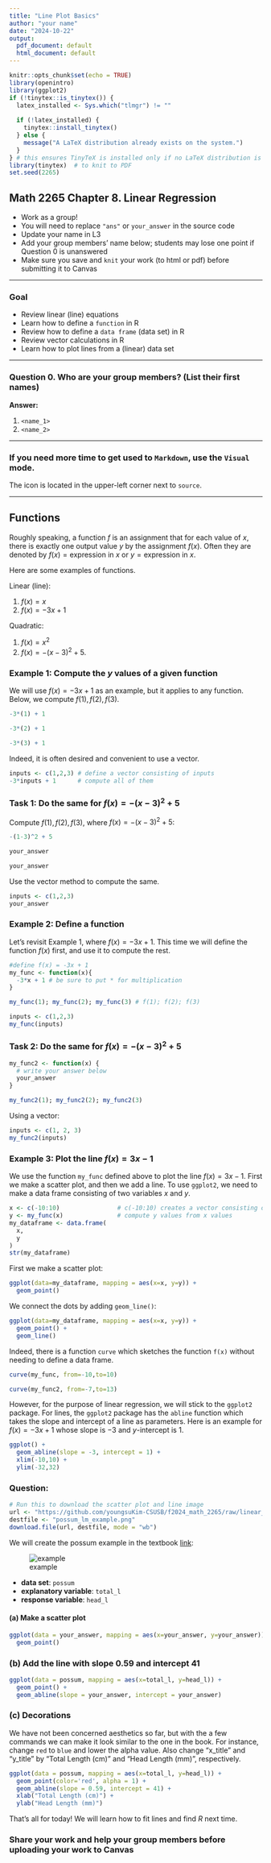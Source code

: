 ```yaml
---
title: "Line Plot Basics"
author: "your name"
date: "2024-10-22"
output:
  pdf_document: default
  html_document: default
---
```


```r
knitr::opts_chunk$set(echo = TRUE)
library(openintro)
library(ggplot2)
if (!tinytex::is_tinytex()) {
  latex_installed <- Sys.which("tlmgr") != ""
  
  if (!latex_installed) {
    tinytex::install_tinytex()
  } else {
    message("A LaTeX distribution already exists on the system.")
  }
} # this ensures TinyTeX is installed only if no LaTeX distribution is found
library(tinytex)  # to knit to PDF
set.seed(2265)
```

## Math 2265 Chapter 8. Linear Regression

- Work as a group!
- You will need to replace `"ans"` or `your_answer` in the source code
- Update your name in L3
- Add your group members' name below; students may lose one point if Question 0 is unanswered
- Make sure you save and `knit` your work (to html or pdf) before submitting it to Canvas

---

### Goal

- Review linear (line) equations
- Learn how to define a `function` in R
- Review how to define a `data frame` (data set) in R
- Review vector calculations in R
- Learn how to plot lines from a (linear) data set

---

### Question 0. Who are your group members? (List their first names)

**Answer:** 

  1. `<name_1>`
  1. `<name_2>`

---

### If you need more time to get used to `Markdown`, use the `Visual` mode.

The icon is located in the upper-left corner next to `source`. 

---

## Functions

Roughly speaking, a function $f$ is an assignment that for each value of $x$, there is exactly one output value $y$ by the assignment $f(x)$. 
Often they are denoted by $f(x) = \text{expression in } x$ or $y = \text{expression in } x$.

Here are some examples of functions.

Linear (line):

1. $f(x) = x$
2. $f(x) = -3x + 1$

Quadratic:

1. $f(x) = x^2$
2. $f(x) = -(x-3)^2 + 5$. 

### Example 1: Compute the $y$ values of a given function

We will use $f(x) = -3x+1$ as an example, but it applies to any function. 
Below, we compute $f(1), f(2), f(3)$. 

```r
-3*(1) + 1
```

```r
-3*(2) + 1
```

```r
-3*(3) + 1
```

Indeed, it is often desired and convenient to use a vector. 

```r
inputs <- c(1,2,3) # define a vector consisting of inputs
-3*inputs + 1      # compute all of them
```

### Task 1: Do the same for $f(x) = -(x-3)^2 + 5$

Compute $f(1), f(2), f(3)$, where $f(x) = -(x-3)^2 + 5$:


```r
-(1-3)^2 + 5
```

```r
your_answer
```

```r
your_answer
```

Use the vector method to compute the same. 

```r
inputs <- c(1,2,3)
your_answer
```

### Example 2: Define a function

Let's revisit Example 1, where $f(x) = -3x+1$. This time we will define the function $f(x)$ first, and use it to compute the rest.

```r
#define f(x) = -3x + 1
my_func <- function(x){
  -3*x + 1 # be sure to put * for multiplication
}

my_func(1); my_func(2); my_func(3) # f(1); f(2); f(3)
```

```r
inputs <- c(1,2,3)
my_func(inputs)
```

### Task 2: Do the same for $f(x) = -(x-3)^2 + 5$

```r
my_func2 <- function(x) {
  # write your answer below
  your_answer
}

my_func2(1); my_func2(2); my_func2(3)
```

Using a vector:

```r
inputs <- c(1, 2, 3)
my_func2(inputs)
```


### Example 3: Plot the line $f(x) = 3x-1$

We use the function `my_func` defined above to plot the line $f(x) = 3x-1$. 
First we make a scatter plot, and then we add a line. To use `ggplot2`, 
we need to make a data frame consisting of two variables $x$ and $y$. 

```r
x <- c(-10:10)                # c(-10:10) creates a vector consisting of -10,-9,..,10
y <- my_func(x)               # compute y values from x values
my_dataframe <- data.frame(
  x,
  y
)
str(my_dataframe)             
```

First we make a scatter plot:

```r
ggplot(data=my_dataframe, mapping = aes(x=x, y=y)) +
  geom_point()
```

We connect the dots by adding `geom_line()`:

```r
ggplot(data=my_dataframe, mapping = aes(x=x, y=y)) +
  geom_point() +
  geom_line()
```

Indeed, there is a function `curve` which sketches the function `f(x)` without needing to define a data frame.

```r
curve(my_func, from=-10,to=10)
```

```r
curve(my_func2, from=-7,to=13)
```

However, for the purpose of linear regression, we will stick to the `ggplot2` package. For lines, the `ggplot2` package has the `abline` function which takes the slope and intercept of a line as parameters. Here is an example for $f(x) = -3x + 1$ whose slope is $-3$ and $y$-intercept is $1$. 

```r
ggplot() +
  geom_abline(slope = -3, intercept = 1) +
  xlim(-10,10) + 
  ylim(-32,32)
```

### Question:

```r
# Run this to download the scatter plot and line image
url <- "https://github.com/youngsuKim-CSUSB/f2024_math_2265/raw/linear_regression/examples/images/possum_lm_example.png"
destfile <- "possum_lm_example.png"  
download.file(url, destfile, mode = "wb")
```

We will create the possum example in the textbook [link](https://www.openintro.org/data/index.php?data=possum):

![example](./possum_lm_example.png)

- **data set**: `possum`
- **explanatory variable**: `total_l`
- **response variable**: `head_l`

#### (a) Make a scatter plot

```r
ggplot(data = your_answer, mapping = aes(x=your_answer, y=your_answer)) +
  geom_point()
```

### (b) Add the line with slope 0.59 and intercept 41

```r
ggplot(data = possum, mapping = aes(x=total_l, y=head_l)) +
  geom_point() +
  geom_abline(slope = your_answer, intercept = your_answer)
```

### (c) Decorations

We have not been concerned aesthetics so far, but with the a few commands we can make it look similar 
to the one in the book. For instance, change `red` to `blue` and lower the alpha value. Also change "x_title" and "y_title" by "Total Length (cm)" and "Head Length (mm)", respectively. 

```r
ggplot(data = possum, mapping = aes(x=total_l, y=head_l)) +
  geom_point(color='red', alpha = 1) +
  geom_abline(slope = 0.59, intercept = 41) +
  xlab("Total Length (cm)") + 
  ylab("Head Length (mm)")
```

That's all for today! We will learn how to fit lines and find $R$ next time. 

### Share your work and help your group members before uploading your work to Canvas
